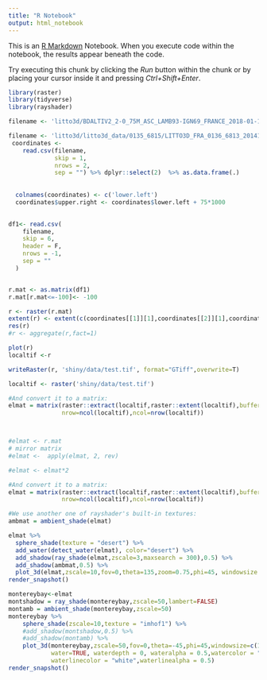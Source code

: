 ```yaml
---
title: "R Notebook"
output: html_notebook
---
```


This is an [R Markdown](http://rmarkdown.rstudio.com) Notebook. When you execute code within the notebook, the results appear beneath the code. 

Try executing this chunk by clicking the *Run* button within the chunk or by placing your cursor inside it and pressing *Ctrl+Shift+Enter*. 

```r
library(raster)
library(tidyverse)
library(rayshader)

filename <- 'litto3d/BDALTIV2_2-0_75M_ASC_LAMB93-IGN69_FRANCE_2018-01-15/BDALTIV2/1_DONNEES_LIVRAISON_2018-01-00245/BDALTIV2_MNT_75M_ASC_LAMB93_IGN69_FRANCE/BDALTIV2_75M_FXX_0075_6900_MNT_LAMB93_IGN69.asc'

filename <- 'litto3d/litto3d_data/0135_6815/LITTO3D_FRA_0136_6813_20141222_LAMB93_RGF93_IGN69/MNT1m/LITTO3D_FRA_0136_6813_MNT_20141222_LAMB93_RGF93_IGN69.asc'
 coordinates <-
    read.csv(filename,
             skip = 1,
             nrows = 2,
             sep = "") %>% dplyr::select(2)  %>% as.data.frame(.)
 
 
  colnames(coordinates) <- c('lower.left')
  coordinates$upper.right <- coordinates$lower.left + 75*1000
  

df1<- read.csv(
    filename,
    skip = 6,
    header = F,
    nrows = -1,
    sep = ""
  )


r.mat <- as.matrix(df1)
r.mat[r.mat<=-100]<- -100

r <- raster(r.mat)
extent(r) <- extent(c(coordinates[[1]][1],coordinates[[2]][1],coordinates[[1]][2],coordinates[[2]][2]))
res(r)
#r <- aggregate(r,fact=1)

plot(r)
localtif <-r

writeRaster(r, 'shiny/data/test.tif', format="GTiff",overwrite=T)

localtif <- raster('shiny/data/test.tif')

#And convert it to a matrix:
elmat = matrix(raster::extract(localtif,raster::extent(localtif),buffer=1000),
               nrow=ncol(localtif),ncol=nrow(localtif))



#elmat <- r.mat
# mirror matrix
#elmat <-  apply(elmat, 2, rev)

#elmat <- elmat*2
```

```r
#And convert it to a matrix:
elmat = matrix(raster::extract(localtif,raster::extent(localtif),buffer=1000),
               nrow=ncol(localtif),ncol=nrow(localtif))

#We use another one of rayshader's built-in textures:
ambmat = ambient_shade(elmat)

elmat %>%
  sphere_shade(texture = "desert") %>%
  add_water(detect_water(elmat), color="desert") %>%
  add_shadow(ray_shade(elmat,zscale=3,maxsearch = 300),0.5) %>%
  add_shadow(ambmat,0.5) %>%
  plot_3d(elmat,zscale=10,fov=0,theta=135,zoom=0.75,phi=45, windowsize = c(1000,800))
render_snapshot()
```

```r
montereybay<-elmat
montshadow = ray_shade(montereybay,zscale=50,lambert=FALSE)
montamb = ambient_shade(montereybay,zscale=50)
montereybay %>% 
    sphere_shade(zscale=10,texture = "imhof1") %>% 
    #add_shadow(montshadow,0.5) %>%
    #add_shadow(montamb) %>%
    plot_3d(montereybay,zscale=50,fov=0,theta=-45,phi=45,windowsize=c(1000,800),zoom=0.75,
            water=TRUE, waterdepth = 0, wateralpha = 0.5,watercolor = "lightblue",
            waterlinecolor = "white",waterlinealpha = 0.5)
render_snapshot()
```
 
 